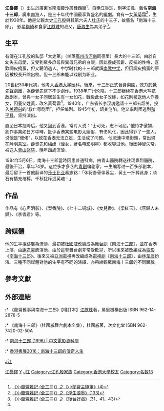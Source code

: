 {{Otheruses|南海十三郎 (消歧義)|subject=1930年代粵劇編劇家|other=此名稱的其他用法}}
{{藝人
|姓名 = 南海十三郎
|類型 = 編劇
|圖片 =<!--建議使用自由版權圖像-->
|圖片尺寸 =
|圖片簡介 =
|本名 = 江譽鏐
|外文名 =
|外文 = 
|羅馬拼音 =
|英文名 =
|暱稱 =
|其他藝名 = 江譽球、江楓
|國籍 = 
|民族 = 漢族
|籍貫 = 廣東[[南海縣|南海]]
|出生日期 = {{birth date|1910|03|03|}}
|出生地點 = {{QING}}[[廣東省_(清)|廣東省]][[南海縣|南海縣]][[黃沙_(廣州)|黃沙]]叢桂西街
|逝世日期 = {{death date and age|1984|05|06|1910|03|03|}}
|逝世地點 = {{HKG-1959}}[[瑪嘉烈醫院|瑪嘉烈醫院]]
|職業 =
|語言 =
|教育程度 = [[香港大学|香港大学]]医科肄業
|宗教信仰 =
|配偶 =
|兒女 =
|父母 = 父：[[江孔殷|江孔殷]]<br>母：杜氏
|親屬 = 侄女：[[梅綺|梅綺]]
|音樂類型 =
|演奏樂器 =
|出道地點 =
|出道作 =
|出道日期 =
|代表作 =
|活躍年代 =
|唱片公司 =
|經紀公司 =
|個人工作室 =
|網站 =
|相關團體 =
|獎項 =
|IMDb =
|現任成員 =
|過往成員 =
|音樂專輯 =
|電影 =
|主持節目 =
|電視劇 =
|廣播劇 =
|舞台劇 =
|書籍 =
}}
'''江譽鏐'''（{{bd|1910年|3月3日<ref>[http://www.cp1897.com.hk/product_info.php?BookId=9789620756894 《小蘭齋雜記 (全三冊)》之《小蘭齋主隨筆》(7)]</ref>|1984年|5月6日|江}}）出生於[[廣東省_(清)|廣東省]][[南海縣|南海]][[黃沙_(廣州)|黃沙]]叢桂西街<ref>[http://www.cp1897.com.hk/product_info.php?BookId=9789620756894 《小蘭齋雜記 (全三冊)》之《小蘭齋主隨筆》(4)]</ref>，自稱江譽球，別字江楓，藝名'''南海十三郎'''，廣東[[南海縣|南海]]人，是三十年代中國最享負盛名的[[編劇|編劇]]。育有一女[[黃菊霜|黃菊霜]]<ref name="#1">[http://www.cp1897.com.hk/product_info.php?BookId=9789620756894 《小蘭齋雜記 (全三冊)》之《浮生浪墨》(133)]</ref>，生於1938年。他是父親太史[[江孔殷|江孔殷]]與其第六夫人[[杜氏|杜氏]]的十三子，故藝名「南海十三郎」。 影星[[梅綺|梅綺]]和食家[[江獻珠|江獻珠]]的叔父，[[唐滌生|唐滌生]]為其弟子<ref>[http://www.cp1897.com.hk/product_info.php?BookId=9789620756894 《小蘭齋雜記 (全三冊)》之《後台好戲》(31、41、43)]</ref>。

==生平==
有傳在江孔殷的私邸「太史第」（坐落[[廣州市|廣州市]][[河南_(广州)|河南]]同德里）長大的十三郎，由於自幼失去母愛，又受到眾多庶母與異母兄弟的白眼，因此養成孤僻、反抗的性格，喜歡調皮搗蛋，但又聰明過人。中学时代的十三郎就讀[[广州市南武中学|南武中学]]，但因調皮搗蛋的原因被校長开除出校。但十三郎未能以戏剧为职业。

20世纪30年代初，他考入[[香港大学|香港大学]]医科。後來，十三郎正式晉身梨園，效力於[[覺先聲劇團|覺先聲劇團]]，為[[薛覺先|薛覺先]]寫下不少劇作。1938年广州沦陷，十三郎继续在香港大写抗敌剧本，曾與一女子同居並生有一女如花，戰後此女子改嫁，如花則被送他人作養女，因養父姓黃，改名黃菊霜<ref name="#1"/>。1940年，广东省长[[李汉魂|李汉魂]]邀请十三郎去韶关，投入[[关德兴|关德兴]]的“救亡粤剧团”，担任编剧。1945年初，韶关沦陷，他又率剧团逃到[[和平县|和平县]]，坚持演出。

直至日本投降后，他又回到香港，常对人说：“士可死，志不可屈。”他恃才傲物，創作事業如日方中時，批评香港某些电影太媚俗，有伤风化，因此得罪了一些人，说他是“傻佬”，以致在香港无法立足，生活成了问题。 他流連中環街頭，常出現在[[陸羽茶室|陸羽茶室]]。[[薛觉先|薛觉先]]和[[梅绮|梅绮]]（侄女，著名电影明星）都收容过他。後因神智失常，被送入[[青山醫院|青山醫院]]，晚年四處流浪。

1984年5月6日，南海十三郎當時因患普通科病，由青山醫院轉送往瑪嘉烈醫院，最後不治，享年74岁。这位多才多艺的[[粤剧|粤剧]]编剧家，一生编写过一百多部剧本，最后留下一首他翻译的[[莎士比亚|莎士比亚]]墓志铭：「休将吾骨伴嚣尘，黄土一抔葬此身；顽石有情充棺椁，千秋犹斥泯英魂！」

==作品==
作品有《心声泪影》、《梨香院》、《七十二铜城》、《女兒香》、《梁紅玉》、《燕歸人未歸》、《李香君》等。

==跨媒體==
他的生平事跡廣為流傳，最初被[[杜國威|杜國威]]改編成為[[舞台劇|舞台劇]]《[[南海十三郎_(話劇)|南海十三郎]]》，並在香港上演，由[[謝君豪|謝君豪]]飾演他。由於這套舞台劇非常受歡迎，所以後來被改編成為[[電影|電影]]《[[南海十三郎_(電影)|南海十三郎]]》。後來又被[[亞洲電視|亞洲電視]]再改編成為[[電視劇|電視劇]]《[[南海十三郎_(電視劇)|南海十三郎]]》，由[[林韋辰|林韋辰]]扮演。三種不同媒體對他的生平有不同的演繹，亦帶給觀眾南海十三郎的不同面貌。

== 參考文獻 ==
{{Reflist}}

==外部連結==

:* 《蘭齋舊事與南海十三郎》【增訂本】[[江獻珠|江獻珠]]著，萬里機構出版 ISBN 962-14-2878-5
:* 《南海十三郎》（杜國威舞台劇本全集），杜國威著，次文化堂 ISBN 962-7420-02-50A
:* [http://www.dianying.com/ft/title/nhs1996 南海十三郎 (1996) | 中文電影資料庫]
:* [https://www.youtube.com/watch?v=HiyQrC3THHY 香港書展2016：南海十三郎的傳奇人生] {{Wayback|url=https://www.youtube.com/watch?v=HiyQrC3THHY |date=20200315235839 }}

[[Category:南海人|江譽鏐]]
[[category:粵劇編劇家|J江]]
[[Category:江姓|Y]]
[[Category:中華民國大陸時期人物|J江]]
[[Category:江孔殷家族|Category:江孔殷家族]]
[[Category:香港大學校友|Category:香港大學校友]]
[[Category:名数13|Category:名数13]]